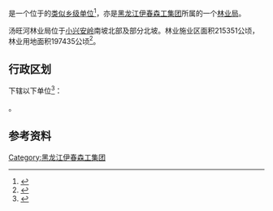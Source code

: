 {{中国乡级行政区|23/07/23/400/000
|行政区全称           = {{PAGENAMEBASE}}
|上级行政区           = [[黑龙江伊春森工集团|黑龙江伊春森工集团]]
|政府驻地             = [[汤旺县|汤旺县]][[汤旺河镇|汤旺河镇]]
}}

'''{{PAGENAMEBASE}}'''是一个位于{{PRC admin/fullname|23/07/23/400/000|3}}的[[类似乡级单位|类似乡级单位]]<ref>{{PRC admin/ref sgc|{{PRC admin/parent|23/07/23/400/000}}}}</ref>，亦是[[黑龙江伊春森工集团|黑龙江伊春森工集团]]所属的一个[[林业局|林业局]]。

汤旺河林业局位于[[小兴安岭|小兴安岭]]南坡北部及部分北坡。林业施业区面积215351公顷，林业用地面积197435公顷<ref>{{cite book |editor=伊春市地方志办公室 |title=伊春年鉴2006 |date=2006.11 |publisher=方志出版社 |isbn=7-80192-949-7}}</ref>。

== 行政区划 ==
{{PAGENAMEBASE}}下辖以下单位<ref>{{PRC admin/ref sgc|23/07/23/400/000}}</ref>：

{{PRC admin/children|23/07/23/400/000}}。

== 参考资料 ==
{{reflist}}

{{黑龙江行政区划小作品}}
{{PRC admin/navcat|23/07/23/400/000}}
{{中华人民共和国林业区划|伊}}

[[Category:黑龙江伊春森工集团|Category:黑龙江伊春森工集团]]